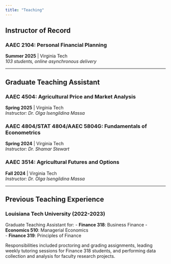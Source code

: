 ```yaml
---
title: "Teaching"
---
```


## Instructor of Record

### AAEC 2104: Personal Financial Planning
**Summer 2025** | Virginia Tech  
*103 students, online asynchronous delivery*

---

## Graduate Teaching Assistant

### AAEC 4504: Agricultural Price and Market Analysis
**Spring 2025** | Virginia Tech  
*Instructor: Dr. Olga Isengildina Massa*

### AAEC 4804/STAT 4804/AAEC 5804G: Fundamentals of Econometrics
**Spring 2024** | Virginia Tech  
*Instructor: Dr. Shamar Stewart*

### AAEC 3514: Agricultural Futures and Options
**Fall 2024** | Virginia Tech  
*Instructor: Dr. Olga Isengildina Massa*

---

## Previous Teaching Experience

### Louisiana Tech University (2022-2023)

Graduate Teaching Assistant for:
- **Finance 318**: Business Finance
- **Economics 510**: Managerial Economics  
- **Finance 319**: Principles of Finance

Responsibilities included proctoring and grading assignments, leading weekly tutoring sessions for Finance 318 students, and performing data collection and analysis for faculty research projects.